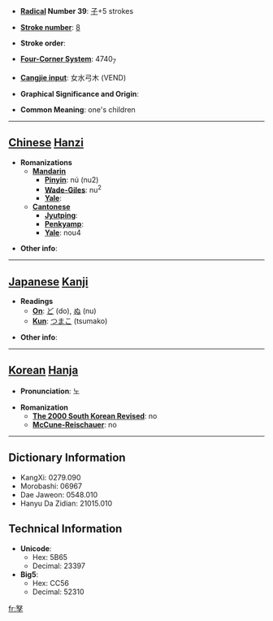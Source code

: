 * '''[[Wiktionary:Chinese radical index| Radical]] Number 39''': [[Wiktionary:Chinese radical index 子|子]]+5 strokes

* '''[[Wiktionary:Chinese total strokes index|Stroke number]]''': [[Wiktionary:Chinese total strokes index 8|8]]

* '''Stroke order''': 

* '''[[Wiktionary:Chinese four corner index|Four-Corner System]]''': 4740<sub>7</sub>

* '''[[Wiktionary:Chinese Cangjie index|Cangjie input]]''': 女水弓木 (VEND)

* '''Graphical Significance and Origin''': 

* '''Common Meaning''': one's children

----

== [[Chinese]] [[Hanzi]] ==

* '''Romanizations'''
** '''[[Mandarin]]'''
*** '''[[Pinyin]]''': nú (nu2)
*** '''[[Wade-Giles]]''': nu<sup>2</sup>
*** '''[[Yale]]''': 
** '''[[Cantonese]]'''
*** '''[[Jyutping]]''':
*** '''[[Penkyamp]]''': 
*** '''[[Yale]]''': nou4

* '''Other info''': 

----

== [[Japanese]] [[Kanji]] ==

* '''Readings'''
** '''[[On]]''': [[ど]] (do), [[ぬ]] (nu)
** '''[[Kun]]''': [[つまこ]] (tsumako)

* '''Other info''':  

----

== [[Korean]] [[Hanja]] ==

* '''Pronunciation''': 노

* '''Romanization'''
** '''[[The 2000 South Korean Revised Romanization|The 2000 South Korean Revised]]''': no
** '''[[McCune-Reischauer]]''': no

----

== Dictionary Information ==

* KangXi: 0279.090
* Morobashi: 06967
* Dae Jaweon: 0548.010
* Hanyu Da Zidian: 21015.010

== Technical Information ==

* '''Unicode''':
** Hex: 5B65
** Decimal: 23397
* '''Big5''':
** Hex: CC56
** Decimal: 52310

[[fr:孥]]